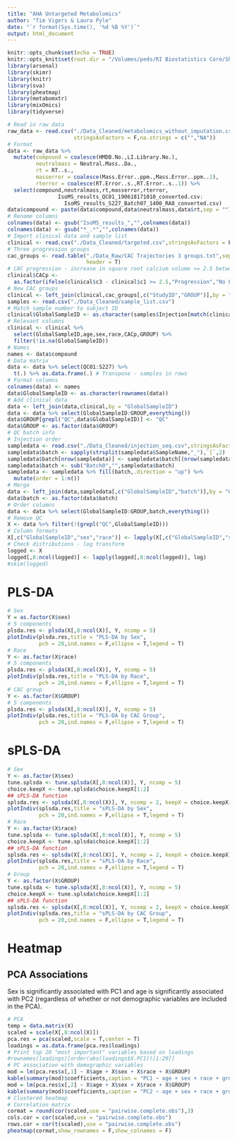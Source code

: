 ```yaml
---
title: "AHA Untargeted Metabolomics"
author: "Tim Vigers & Laura Pyle"
date: "`r format(Sys.time(), '%d %B %Y')`"
output: html_document
---
```


```r
knitr::opts_chunk$set(echo = TRUE)
knitr::opts_knit$set(root.dir = "/Volumes/peds/RI Biostatistics Core/Shared/Shared Projects/Laura/BDC/Projects/Janet Snell-Bergeon/AHA collaborative grant/Metabolomics")
library(arsenal)
library(skimr)
library(knitr)
library(sva)
library(pheatmap)
library(metabomxtr)
library(mixOmics)
library(tidyverse)
```

```r
# Read in raw data
raw_data <- read.csv("./Data_Cleaned/metabolomics_without_imputation.csv",
                     stringsAsFactors = F,na.strings = c("","NA"))
# Format
data <- raw_data %>% 
  mutate(compound = coalesce(HMDB.No.,LI.Library.No.),
         neutralmass = Neutral.Mass..Da.,
         rt = RT..s.,
         masserror = coalesce(Mass.Error..ppm.,Mass.Error..ppm..1),
         rterror = coalesce(RT.Error..s.,RT.Error..s..1)) %>%
  select(compound,neutralmass,rt,masserror,rterror,
                IsoMS_results_QC01_190618171010_converted.csv:
                  IsoMS_results_S227_Batch07_1400_RA8_converted.csv)
data$compound <- paste(data$compound,data$neutralmass,data$rt,sep = "")
# Rename columns
colnames(data) <- gsub("IsoMS_results_","",colnames(data))
colnames(data) <- gsub("*_.*","",colnames(data))
# Import clinical data and sample list
clinical <- read.csv("./Data_Cleaned/targeted.csv",stringsAsFactors = F)
# Three progression groups
cac_groups <- read.table("./Data_Raw/CAC Trajectories 3 groups.txt",sep = "\t",
                         header = T)
# CAC progression - increase in square root calcium volume >= 2.5 between baseline and visit 3
clinical$CACp <- 
  as.factor(ifelse(clinical$c3 - clinical$c1 >= 2.5,"Progression","No Progression"))
# New CAC groups
clinical <- left_join(clinical,cac_groups[,c("StudyID","GROUP")],by = "StudyID")
samples <- read.csv("./Data_Cleaned/sample_list.csv")
# Match sample number to subject ID
clinical$GlobalSampleID <- as.character(samples$Injection[match(clinical$StudyID,samples$SampleID)])
# Relevant columns
clinical <- clinical %>%
  select(GlobalSampleID,age,sex,race,CACp,GROUP) %>%
  filter(!is.na(GlobalSampleID))
# Names
names <- data$compound
# Data matrix
data <- data %>% select(QC01:S227) %>%
  t(.) %>% as.data.frame(.) # Transpose - samples in rows
# Format columns
colnames(data) <- names
data$GlobalSampleID <- as.character(rownames(data))
# Add clinical data
data <- left_join(data,clinical,by = "GlobalSampleID")
data <- data %>% select(GlobalSampleID:GROUP,everything())
data$GROUP[grepl("QC",data$GlobalSampleID)] <- "QC"
data$GROUP <- as.factor(data$GROUP)
# QC batch info
# Injection order
sampledata <- read.csv("./Data_Cleaned/injection_seq.csv",stringsAsFactors = F)
sampledata$batch <- sapply(strsplit(sampledata$SampleName,"_"),`[`,2)
sampledata$batch[nrow(sampledata)] <- sampledata$batch[(nrow(sampledata)-1)]
sampledata$batch <- sub("Batch0","",sampledata$batch)
sampledata <- sampledata %>% fill(batch,.direction = "up") %>%
  mutate(order = 1:n())
# Merge
data <- left_join(data,sampledata[,c("GlobalSampleID","batch")],by = "GlobalSampleID")
data$batch <- as.factor(data$batch)
# Order columns
data <- data %>% select(GlobalSampleID:GROUP,batch,everything())
# Remove QC
X <- data %>% filter(!(grepl("QC",GlobalSampleID)))
# Column formats
X[,c("GlobalSampleID","sex","race")] <- lapply(X[,c("GlobalSampleID","sex","race")],as.factor)
# Check distributions - log transform
logged <- X
logged[,8:ncol(logged)] <- lapply(logged[,8:ncol(logged)], log)
#skim(logged)
```

# PLS-DA

```r
# Sex
Y = as.factor(X$sex)
# 5 components
plsda.res <- plsda(X[,8:ncol(X)], Y, ncomp = 5) 
plotIndiv(plsda.res,title = "PLS-DA by Sex",
          pch = 20,ind.names = F,ellipse = T,legend = T)
# Race
Y <- as.factor(X$race)
# 5 components
plsda.res <- plsda(X[,8:ncol(X)], Y, ncomp = 5) 
plotIndiv(plsda.res,title = "PLS-DA by Race",
          pch = 20,ind.names = F,ellipse = T,legend = T)
# CAC group
Y <- as.factor(X$GROUP)
# 5 components
plsda.res <- plsda(X[,8:ncol(X)], Y, ncomp = 5) 
plotIndiv(plsda.res,title = "PLS-DA by CAC Group",
          pch = 20,ind.names = F,ellipse = T,legend = T)
```

# sPLS-DA

```r
# Sex
Y <- as.factor(X$sex)
tune.splsda <- tune.splsda(X[,8:ncol(X)], Y, ncomp = 5) 
choice.keepX <- tune.splsda$choice.keepX[1:2]
## sPLS-DA function
splsda.res <- splsda(X[,8:ncol(X)], Y, ncomp = 2, keepX = choice.keepX)
plotIndiv(splsda.res,title = "sPLS-DA by Sex",
          pch = 20,ind.names = F,ellipse = T,legend = T)
# Race
Y <- as.factor(X$race)
tune.splsda <- tune.splsda(X[,8:ncol(X)], Y, ncomp = 5) 
choice.keepX <- tune.splsda$choice.keepX[1:2]
## sPLS-DA function
splsda.res <- splsda(X[,8:ncol(X)], Y, ncomp = 2, keepX = choice.keepX)
plotIndiv(splsda.res,title = "sPLS-DA by Race",
          pch = 20,ind.names = F,ellipse = T,legend = T)
# Group
Y <- as.factor(X$GROUP)
tune.splsda <- tune.splsda(X[,8:ncol(X)], Y, ncomp = 5) 
choice.keepX <- tune.splsda$choice.keepX[1:2]
## sPLS-DA function
splsda.res <- splsda(X[,8:ncol(X)], Y, ncomp = 2, keepX = choice.keepX)
plotIndiv(splsda.res,title = "sPLS-DA by CAC Group",
          pch = 20,ind.names = F,ellipse = T,legend = T)
```

# Heatmap

## PCA Associations

Sex is significantly associated with PC1 and age is significantly associated with PC2 (regardless of whether or not demographic variables are included in the PCA).

```r
# PCA
temp = data.matrix(X)
scaled = scale(X[,8:ncol(X)])
pca.res = pca(scaled,scale = T,center = T) 
loadings = as.data.frame(pca.res$loadings)
# Print top 20 "most important" variables based on loadings
#rownames(loadings)[order(abs(loadings$X.PC1))[1:20]]
# PC association with demographic variables
mod = lm(pca.res$x[,1] ~ X$age + X$sex + X$race + X$GROUP)
kable(summary(mod)$coefficients,caption = "PC1 ~ age + sex + race + group") # PC1 associated with sex
mod = lm(pca.res$x[,2] ~ X$age + X$sex + X$race + X$GROUP)
kable(summary(mod)$coefficients,caption = "PC2 ~ age + sex + race + group") # PC2 associated with age
# Clustered heatmap
# Correlation matrix
cormat = round(cor(scaled,use = "pairwise.complete.obs"),3)
cols.cor = cor(scaled,use = "pairwise.complete.obs")
rows.cor = cor(t(scaled),use = "pairwise.complete.obs")
pheatmap(cormat,show_rownames = F,show_colnames = F)
```